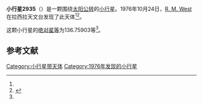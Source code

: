 {{Infobox planet
| bgcolour = #FFFFC0
| name = 2935 Naerum
| symbol = 
| image = 
| caption = 
| discovery = yes
| discovery_ref = 
| discoverer = [[R._M._West|R. M. West]]
| discovery_site = [[拉西拉天文台|拉西拉天文台]] 
| discovered = 1976年10月24日
| designations = yes
| mp_name = 
| named_after = 
| alt_names = 1976 UU/ 1982 HW
| mp_category = [[主带小行星|主带小行星]]
| orbit_ref = <ref name="a">[http://ssd.jpl.nasa.gov/sbdb.cgi?sstr=2935 2935 Naerum] {{Wayback|url=http://ssd.jpl.nasa.gov/sbdb.cgi?sstr=2935 |date=20210717073329 }}，小行星數據庫瀏覽器（JPL Small-Body Database Browser）－[[美国国家航空航天局|美国国家航空航天局]]喷气推进实验室</ref>
| epoch = 2456400.5 (2013年4月18日更新)
| aphelion = {{convert|2.9266527|AU|km|3|abbr=on|lk=out}}
| perihelion = {{convert|2.2693311|AU|km|3|abbr=on}}
| semimajor = {{convert|2.5979919|AU|km|3|abbr=on}}
| eccentricity = 0.1265057
| period = 1529.519861 [[日|日]]<br />4.19[[儒略年|儒略年]]
| avg_speed = 
| inclination = 13.04967
| asc_node = 135.73369
| mean_anomaly = 
| arg_peri = 136.75903
| satellites = 
| physical_characteristics = yes
| dimensions = 
| mass = 
| density = 
| surface_grav = 
| escape_velocity = 
| sidereal_day = 
| axial_tilt = 
| pole_ecliptic_lat = 
| pole_ecliptic_lon = 
| albedo = 
| temperatures= 
| temp_name1 = 
| mean_temp_1 = 
| max_temp_1 = 
| temp_name2 = 
| max_temp_2 = 
| spectral_type = 
| abs_magnitude = 136.75903
}}

'''小行星2935'''（{{lang-en|2935 Naerum}}）是一颗围绕[[太阳|太阳]][[公转|公转]]的[[小行星|小行星]]。1976年10月24日，[[R._M._West|R. M. West]]在拉西拉天文台发现了此天体<ref name="a" /><ref>{{cite news|title=小行星列表|url=http://cfa-www.harvard.edu/iau/lists/NumberedMPs.txt|accessdate=2013-07-08|newspaper=哈佛大学|archive-date=2008-05-17|archive-url=https://web.archive.org/web/20080517010638/http://cfa-www.harvard.edu/iau/lists/NumberedMPs.txt|dead-url=no}}</ref>。

这颗小行星的[[绝对星等|绝对星等]]为136.75903等<ref name="a" />。

==参考文献==
{{reflist}}
{{Minor Planet Number|[[小行星2934|小行星2934]]|[[小行星2936|小行星2936]]}}

{{小天体}}

[[Category:小行星带天体|Category:小行星带天体]]
[[Category:1976年发现的小行星|Category:1976年发现的小行星]]

{{asteroid-stub}}